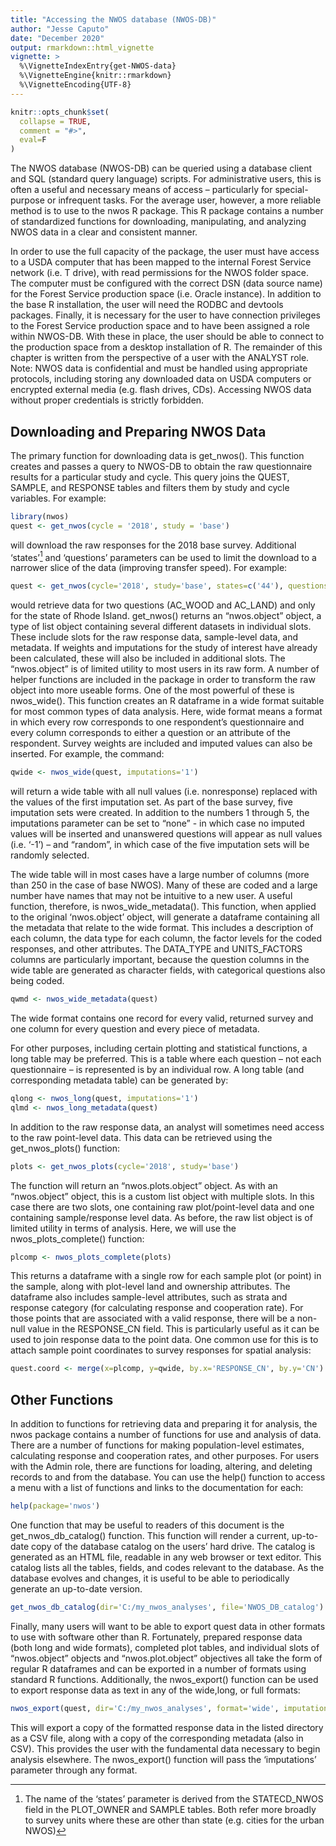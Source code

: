 ```yaml
---
title: "Accessing the NWOS database (NWOS-DB)"
author: "Jesse Caputo"
date: "December 2020"
output: rmarkdown::html_vignette
vignette: >
  %\VignetteIndexEntry{get-NWOS-data}
  %\VignetteEngine{knitr::rmarkdown}
  %\VignetteEncoding{UTF-8}
---
```


```r
knitr::opts_chunk$set(
  collapse = TRUE,
  comment = "#>",
  eval=F
)
```

The NWOS database (NWOS-DB) can be queried using a database client and SQL (standard query language) scripts. For administrative users, this is often a useful and necessary means of access – particularly for special-purpose or infrequent tasks. For the average user, however, a more reliable method is to use to the nwos R package. This R package contains a number of standardized functions for downloading, manipulating, and analyzing NWOS data in a clear and consistent manner.

In order to use the full capacity of the package, the user must have access to a USDA computer that has been mapped to the internal Forest Service network (i.e. T drive), with read permissions for the NWOS folder space. The computer must be configured with the correct DSN (data source name) for the Forest Service production space (i.e. Oracle instance). In addition to the base R installation, the user will need the RODBC and devtools packages. Finally, it is necessary for the user to have connection privileges to the Forest Service production space and to have been assigned a role within NWOS-DB. With these in place, the user should be able to connect to the production space from a desktop installation of R. The remainder of this chapter is written from the perspective of a user with the ANALYST role. Note: NWOS data is confidential and must be handled using appropriate protocols, including storing any downloaded data on USDA computers or encrypted external media (e.g. flash drives, CDs). Accessing NWOS data without proper credentials is strictly forbidden.
 

## Downloading and Preparing NWOS Data

The primary function for downloading data is get_nwos(). This function creates and passes a query to NWOS-DB to obtain the raw questionnaire results for a particular study and cycle. This query joins the QUEST, SAMPLE, and RESPONSE tables and filters them by study and cycle variables. For example:

```r
library(nwos)
quest <- get_nwos(cycle = '2018', study = 'base')
```

will download the raw responses for the 2018 base survey. Additional ‘states’^[The name of the ‘states’ parameter is derived from the STATECD_NWOS field in the PLOT_OWNER and SAMPLE tables. Both refer more broadly to survey units where these are other than state (e.g. cities for the urban NWOS)]  and ‘questions’ parameters can be used to limit the download to a narrower slice of the data (improving transfer speed). For example:

```r
quest <- get_nwos(cycle='2018', study='base', states=c('44'), questions=c('AC_WOOD','AC_LAND'))
```

would retrieve data for two questions (AC_WOOD and AC_LAND) and only for the state of Rhode Island. get_nwos() returns an "nwos.object" object, a type of list object containing several different datasets in individual slots. These include slots for the raw response data, sample-level data, and metadata. If weights and imputations for the study of interest have already been calculated, these will also be included in additional slots. The "nwos.object" is of limited utility to most users in its raw form. A number of helper functions are included in the package in order to transform the raw object into more useable forms. One of the most powerful of these is nwos_wide(). This function creates an R dataframe in a wide format suitable for most common types of data analysis. Here, wide format means a format in which every row corresponds to one respondent’s questionnaire and every column corresponds to either a question or an attribute of the respondent. Survey weights are included and imputed values can also be inserted. For example, the command:

```r
qwide <- nwos_wide(quest, imputations='1')
```

will return a wide table with all null values (i.e. nonresponse) replaced with the values of the first imputation set. As part of the base survey, five imputation sets were created. In addition to the numbers 1 through 5, the imputations parameter can be set to “none” - in which case no imputed values will be inserted and unanswered questions will appear as null values (i.e. ‘-1’) – and “random”, in which case of the five imputation sets will be randomly selected.

The wide table will in most cases have a large number of columns (more than 250 in the case of base NWOS). Many of these are coded and a large number have names that may not be intuitive to a new user. A useful function, therefore, is nwos_wide_metadata(). This function, when applied to the original ‘nwos.object’ object, will generate a dataframe containing all the metadata that relate to the wide format. This includes a description of each column, the data type for each column, the factor levels for the coded responses, and other attributes. The DATA_TYPE and UNITS_FACTORS columns are particularly important, because the question columns in the wide table are generated as character fields, with categorical questions also being coded.

```r
qwmd <- nwos_wide_metadata(quest)
```

The wide format contains one record for every valid, returned survey and one column for every question and every piece of metadata.

For other purposes, including certain plotting and statistical functions, a long table may be preferred. This is a table where each question – not each questionnaire – is represented is by an individual row. A long table (and corresponding metadata table) can be generated by:

```r
qlong <- nwos_long(quest, imputations='1')
qlmd <- nwos_long_metadata(quest)
```

In addition to the raw response data, an analyst will sometimes need access to the raw point-level data. This data can be retrieved using the get_nwos_plots() function:

```r
plots <- get_nwos_plots(cycle='2018', study='base')
```

The function will return an “nwos.plots.object” object. As with an “nwos.object” object, this is a custom list object with multiple slots. In this case there are two slots, one containing raw plot/point-level data and one containing sample/response level data. As before, the raw list object is of limited utility in terms of analysis. Here, we will use the nwos_plots_complete() function:

```r
plcomp <- nwos_plots_complete(plots)
```

This returns a dataframe with a single row for each sample plot (or point) in the sample, along with plot-level land and ownership attributes. The dataframe also includes sample-level attributes, such as strata and response category (for calculating response and cooperation rate). For those points that are associated with a valid response, there will be a non-null value in the RESPONSE_CN field. This is particularly useful as it can be used to join response data to the point data. One common use for this is to attach sample point coordinates to survey responses for spatial analysis:

```r
quest.coord <- merge(x=plcomp, y=qwide, by.x='RESPONSE_CN', by.y='CN')
```

## Other Functions

In addition to functions for retrieving data and preparing it for analysis, the nwos package contains a number of functions for use and analysis of data. There are a number of functions for making population-level estimates, calculating response and cooperation rates, and other purposes. For users with the Admin role, there are functions for loading, altering, and deleting records to and from the database. You can use the help() function to access a menu with a list of functions and links to the documentation for each:

```r
help(package='nwos')
```

One function that may be useful to readers of this document is the get_nwos_db_catalog() function. This function will render a current, up-to-date copy of the database catalog on the users’ hard drive. The catalog is generated as an HTML file, readable in any web browser or text editor. This catalog lists all the tables, fields, and codes relevant to the database. As the database evolves and changes, it is useful to be able to periodically generate an up-to-date version.

```r
get_nwos_db_catalog(dir='C:/my_nwos_analyses', file='NWOS_DB_catalog')
```

Finally, many users will want to be able to export quest data in other formats to use with software other than R. Fortunately, prepared response data (both long and wide formats), completed plot tables, and individual slots of "nwos.object" objects and "nwos.plot.object" objectives all take the form of regular R dataframes and can be exported in a number of formats using standard R functions. Additionally, the nwos_export() function can be used to export response data as text in any of the wide,long, or full formats:

```r
nwos_export(quest, dir='C:/my_nwos_analyses', format='wide', imputations='1')
```

This will export a copy of the formatted response data in the listed directory as a CSV file, along with a copy of the corresponding metadata (also in CSV). This provides the user with the fundamental data necessary to begin analysis elsewhere. The nwos_export() function will pass the ‘imputations’ parameter  through any format.
